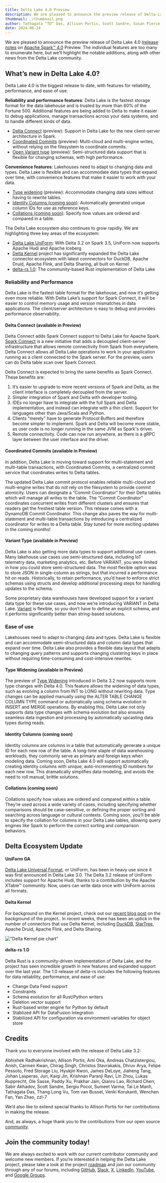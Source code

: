 ```yaml
---
title: Delta Lake 4.0 Preview
description: We are pleased to announce the preview release of Delta Lake 4.0 (release notes) on Apache Spark™ 4.0 Preview.
thumbnail: ./thumbnail.png
author: Tathagata “TD” Das, Allison Portis, Scott Sandre, Susan Pierce, Carly Akerly
date: 2024-06-14
---
```


We are pleased to announce the preview release of Delta Lake 4.0 ([release notes](https://github.com/delta-io/delta/releases/tag/v4.0.0rc1) on [Apache Spark™ 4.0](https://spark.apache.org/news/spark-4.0.0-preview1.html) Preview. The individual features are too many to enumerate here, but we’ll highlight the notable additions, along with other news from the Delta Lake community.

## What’s new in Delta Lake 4.0?

Delta Lake 4.0 is the biggest release to date, with features for reliability, performance, and ease of use.

**Reliability and performance features**: Delta Lake is the fastest storage format for the data lakehouse and is trusted by more than 60% of the Fortune 500. Additional features are being added to Delta to make it easier to debug applications, manage transactions across your data systems, and to handle different kinds of data.

- [Delta Connect](#delta-connect-available-in-preview) (preview): Support in Delta Lake for the new client-server architecture in Spark.
- [Coordinated Commits](#coordinated-commits-available-in-preview) (preview): Multi-cloud and multi-engine writes, without relying on the filesystem to coordinate commits.
- [Open Variant type](#variant-type-available-in-preview) (preview): Semi-structured data support that is flexible for changing schemas, with high performance.

**Convenience features**: Lakehouses need to adapt to changing data and types. Delta Lake is flexible and can accommodate data types that expand over time, with convenience features that make it easier to work with your data.

- [Type widening](#type-widening-available-in-preview) (preview): Accommodate changing data sizes without having to rewrite tables.
- [Identity Columns (coming soon)](#identity-columns-coming-soon): Automatically generated unique column IDs for use as reference keys.
- [Collations (coming soon)](#collations-coming-soon): Specify how values are ordered and compared in a table.

The Delta Lake ecosystem also continues to grow rapidly. We are highlighting three key areas of the ecosystem:

- [Delta Lake UniForm](#uniform-ga): With Delta 3.2 on Spark 3.5, UniForm now supports Apache Hudi and Apache Iceberg
- [Delta Kernel](#delta-kernel) project has significantly expanded the Delta Lake connector ecosystem with latest connnectors for DuckDB, Apache Druid, Apache Flink, and Delta Sharing, all built on Kernel
- [delta-rs 1.0](#delta-rs-10): The community-based Rust implementation of Delta Lake

### Reliability and Performance

Delta Lake is the fastest table format for the lakehouse, and now it’s getting even more reliable. With Delta Lake’s support for Spark Connect, it will be easier to control memory usage and version mismatches in data applications. The client/server architecture is easy to debug and provides performance observability.

#### Delta Connect (available in Preview)

Delta Connect adds Spark Connect support to Delta Lake for Apache Spark. [Spark Connect](https://spark.apache.org/docs/latest/spark-connect-overview.html) is a new initiative that adds a decoupled client-server infrastructure that allows remote connectivity from Spark from everywhere. Delta Connect allows all Delta Lake operations to work in your application running as a client connected to the Spark server. For the preview, users can do Delta table scan over Spark Connect.

Delta Connect is expected to bring the same benefits as Spark Connect. These benefits are:

1. It’s easier to upgrade to more recent versions of Spark and Delta, as the client interface is completely decoupled from the server.
2. Simpler integration of Spark and Delta with developer tooling.
3. IDEs no longer have to integrate with the full Spark and Delta implementation, and instead can integrate with a thin client. Support for languages other than Java/Scala and Python.
4. Clients "merely" have to generate Protocol Buffers and therefore become simpler to implement. Spark and Delta will become more stable, as user code is no longer running in the same JVM as Spark's driver.
5. Remote connectivity. Code can now run anywhere, as there is a gRPC layer between the user interface and the driver.

#### Coordinated Commits (available in Preview)

In addition, Delta Lake is moving toward support for multi-statement and multi-table transactions, with Coordinated Commits, a centralized commit service that coordinates writes to Delta tables.

The updated Delta Lake commit protocol enables reliable multi-cloud and multi-engine writes that do not rely on the filesystem to provide commit atomicity. Users can designate a “Commit Coordinator” for their Delta tables which will manage all writes to the table. The “Commit Coordinator” coordinates concurrent writes from different clusters and ensures that readers get the freshest table version. This release comes with a DynamoDB Commit Coordinator. This change also paves the way for multi-statement and multi-table transactions by introducing a centralized coordinator for writes to a Delta table. Stay tuned for more exciting updates in the coming months!

#### Variant Type (available in Preview)

Delta Lake is also getting more data types to support additional use cases. Many lakehouse use cases use semi-structured data, including IoT telemetry data, marketing analytics, etc. Before VARIANT, you were limited in how you could store semi-structured data. The most flexible option was to store JSON in single-column as strings, but that incurred a performance hit on reads. Historically, to retain performance, you’d have to enforce strict schemas using structs and develop additional processing steps for handling updates to the schema.

Some proprietary data warehouses have developed support for a variant data type for these use cases, and now we’re introducing VARIANT in Delta Lake. [Variant](https://github.com/delta-io/delta/blob/master/protocol_rfcs/variant-type.md) is flexible, so you don’t have to define an explicit schema, and it performs significantly better than string-based solutions.

### Ease of use

Lakehouses need to adapt to changing data and types. Delta Lake is flexible and can accommodate semi-structured data and column data types that expand over time. Delta Lake also provides a flexible data layout that adapts to changing query patterns and supports changing clustering keys in place without requiring time-consuming and cost-intensive rewrites.

#### Type Widening (available in Preview)

The preview of [Type Widening](https://docs.delta.io/latest/delta-type-widening.html) introduced in Delta 3.2 now supports more type changes with Delta 4.0. This feature allows the widening of data types, such as evolving a column from INT to LONG without rewriting data. Type changes can be applied manually using the ALTER TABLE CHANGE COLUMN TYPE command or automatically using schema evolution in INSERT and MERGE operations. By enabling this, Delta Lake not only supports data type changes with schema evolution but also ensures seamless data ingestion and processing by automatically upcasting data types during reads.

#### Identity Columns (coming soon)

Identity columns are columns in a table that automatically generate a unique ID for each new row of the table. A long-time staple of data warehousing workloads, they commonly serve as primary and foreign keys when modeling data. Coming soon, Delta Lake 4.0 will support automatically creating identity columns with unique, auto-incrementing ID numbers for each new row. This dramatically simplifies data modeling, and avoids the need to roll manual, brittle solutions.

#### Collations (coming soon)

Collations specify how values are ordered and compared within a table. They’re used across a wide variety of cases, including specifying whether comparisons should be case-sensitive, or defining the proper sorting and searching across language or cultural contexts. Coming soon, you’ll be able to specify the collation for columns in your Delta Lake tables, allowing query engines like Spark to perform the correct sorting and comparison behaviors.

## Delta Ecosystem Update

#### UniForm GA

[Delta Lake Universal Format](https://docs.delta.io/latest/delta-uniform.html), or UniForm, has been in heavy use since it was first announced in Delta Lake 3.0. The Delta 3.2 release of UniForm includes support for Apache Hudi, thanks to a contribution by the Apache XTable™ community. Now, users can write data once with UniForm across all formats.

#### Delta Kernel

For background on the Kernel project, check out our [recent blog post](https://delta.io/blog/delta-kernel/) on the background of the project.. In recent weeks, there has been an uptick in the number of connectors that use Delta Kernel, including [DuckDB](https://duckdb.org/2024/06/10/delta.html), [StarTree](https://delta.io/blog/unlocking-delta-lake/), Apache Druid, Apache Flink, and Delta Sharing.

!["Delta Kernel pie chart"](./fg1.png)

#### delta-rs 1.0

Delta Rust is a community-driven implementation of Delta Lake, and the project has seen incredible growth in new features and expanded support over the last year. The 1.0 release of delta-rs includes the following features for data reliability, performance, and ease of use:

- Change Data Feed support
- Constraints
- Schema evolution for all Rust/Python writers
- Deletion vector support
- Rust-based writer engine for Python by default
- Stablized API for DataFusion integration
- Stabilized API for configuration via environment variables for object store

## Credits

Thank you to everyone involved with the release of Delta Lake 3.2:

Abhishek Radhakrishnan, Allison Portis, Ami Oka, Andreas Chatzistergiou, Anish, Carmen Kwan, Chirag Singh, Christos Stavrakakis, Dhruv Arya, Felipe Pessoto, Fred Storage Liu, Hyukjin Kwon, James DeLoye, Jiaheng Tang, Johan Lasperas, Jun, Kaiqi Jin, Krishnan Paranji Ravi, Lin Zhou, Lukas Rupprecht, Ole Sasse, Paddy Xu, Prakhar Jain, Qianru Lao, Richard Chen, Sabir Akhadov, Scott Sandre, Sergiu Pocol, Sumeet Varma, Tai Le Manh, Tathagata Das, Thang Long Vu, Tom van Bussel, Venki Korukanti, Wenchen Fan, Yan Zhao, zzl-7

We’d also like to extend special thanks to Allison Portis for her contributions in making the release.

And, as always, a huge thank you to the contributions from our open source [community](delta.io/community).

## Join the community today!

We are always excited to work with our current contributor community and welcome new members. If you’re interested in helping the Delta Lake project, please take a look at the project [roadmap](https://delta.io/roadmap/) and join our community through any of our forums, including [GitHub](https://go.delta.io/github), [Slack](https://go.delta.io/slack), [X](https://twitter.com/DeltaLakeOSS), [LinkedIn](https://go.delta.io/linkedin), [YouTube](https://go.delta.io/youtube), and [Google Groups](https://go.delta.io/groups).
